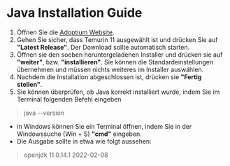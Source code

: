 # Java Installation Guide
1. Öffnen Sie die <ins> <a href="https://adoptium.net/?variant=openjdk11&jvmVariant=hotspot" target="_blank">Adoptium Website</a></ins>. <!--- open link in new tab -->
2. Gehen Sie sicher, dass Temurin 11 ausgewählt ist und drücken Sie auf **"Latest Release"**. Der Download sollte automatisch starten.
3. Öffnen sie den soeben heruntergeladenen Installer und drücken sie auf **"weiter"**, bzw. **"installieren"**. Sie können die Standardeinstellungen übernehmen und müssen nichts weiteres im Installer auswählen.
4. Nachdem die Installation abgeschlossen ist, drücken sie **"Fertig stellen"**.
5. Sie können überprüfen, ob Java korrekt installiert wurde, indem Sie im Terminal folgenden Befehl eingeben
 
 >java --version

   * in Windows können Sie ein Terminal öffnen, indem Sie in der Windowssuche (Win + S) **"cmd"** eingeben.
   * Die Ausgabe sollte in etwa wie folgt aussehen:
   > openjdk 11.0.14.1 2022-02-08  

